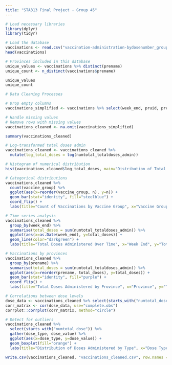 ```yaml
---
title: "STA313 Final Project - Group 45"
---
```


```r
# Load necessary libraries
library(dplyr)
library(tidyr)

```

```r
# Load the database
vaccinations <- read.csv("vaccination-administration-bydosenumber_grouped.csv")
head(vaccinations)

# Provinces included in this database
unique_values <- vaccinations %>% distinct(prename)
unique_count <- n_distinct(vaccinations$prename)

unique_values
unique_count

```

```r
# Data Cleaning Processes

# Drop empty columns
vaccinations_simplified <- vaccinations %>% select(week_end, pruid, prename, vaccine_group, product_name, numtotal_totaldoses_admin, numtotal_dose1_admin, numtotal_dose2_admin, numtotal_dose3_admin, numtotal_dose4_admin, numtotal_dose5._admin, numtotal_dosenotreported_admin)

# Handle missing values
# Remove rows with missing values
vaccinations_cleaned <- na.omit(vaccinations_simplified)

```

```r
summary(vaccinations_cleaned)

```

```r
# Log-transformed total doses admin
vaccinations_cleaned <- vaccinations_cleaned %>%
  mutate(log_total_doses = log(numtotal_totaldoses_admin))

# Histogram of numerical distribution
hist(vaccinations_cleaned$log_total_doses, main="Distribution of Total Doses Administered", xlab="Logged Total Doses", col="skyblue")

# Categorical distributions
vaccinations_cleaned %>% 
  count(vaccine_group) %>%
  ggplot(aes(x=reorder(vaccine_group, n), y=n)) +
  geom_bar(stat="identity", fill="steelblue") +
  coord_flip() +
  labs(title="Count of Vaccinations by Vaccine Group", x="Vaccine Group", y="Count")

# Time series analysis
vaccinations_cleaned %>%
  group_by(week_end) %>%
  summarise(total_doses = sum(numtotal_totaldoses_admin)) %>%
  ggplot(aes(x=as.Date(week_end), y=total_doses)) +
  geom_line(color="darkgreen") +
  labs(title="Total Doses Administered Over Time", x="Week End", y="Total Doses")

```

```r
# Vaccinations by provinces
vaccinations_cleaned %>%
  group_by(prename) %>%
  summarise(total_doses = sum(numtotal_totaldoses_admin)) %>%
  ggplot(aes(x=reorder(prename, total_doses), y=total_doses)) +
  geom_bar(stat="identity", fill="purple") +
  coord_flip() +
  labs(title="Total Doses Administered by Province", x="Province", y="Total Doses")

# Correlations between dose levels
dose_data <- vaccinations_cleaned %>% select(starts_with("numtotal_dose"))
corr_matrix <- cor(dose_data, use="complete.obs")
corrplot::corrplot(corr_matrix, method="circle")

# Detect for outliers
vaccinations_cleaned %>%
  select(starts_with("numtotal_dose")) %>%
  gather(dose_type, dose_value) %>%
  ggplot(aes(x=dose_type, y=dose_value)) +
  geom_boxplot(fill="orange") +
  labs(title="Distribution of Doses Administered by Type", x="Dose Type", y="Number of Doses")

```

```r
write.csv(vaccinations_cleaned, "vaccinations_cleaned.csv", row.names = FALSE)

```
